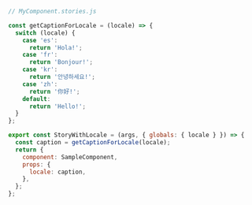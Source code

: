 ```js
// MyComponent.stories.js

const getCaptionForLocale = (locale) => {
  switch (locale) {
    case 'es':
      return 'Hola!';
    case 'fr':
      return 'Bonjour!';
    case 'kr':
      return '안녕하세요!';
    case 'zh':
      return '你好!';
    default:
      return 'Hello!';
  }
};

export const StoryWithLocale = (args, { globals: { locale } }) => {
  const caption = getCaptionForLocale(locale);
  return {
    component: SampleComponent,
    props: {
      locale: caption,
    },
  };
};
```